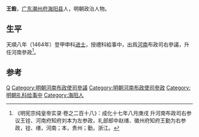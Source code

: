 {{Otheruses|other=名为王铨的其他人物|王銓}}

'''王銓'''，[[广东|广东]][[潮州府|潮州府]][[海阳县|海阳县]]人，明朝政治人物。

== 生平 ==
天順八年（1464年）登甲申科[[进士|进士]]，授禮科給事中，出爲[[河南|河南]]布政司右參議，升任河南參政<ref>《明宪宗纯皇帝实录·卷之二百十八》：成化十七年八月庚戌 升河南布政司右参议王铨、河南府知府刘本为左参政，礼部郎中赵缮、徽州府知府王勤为右参政，铨、缮，河南；本，贵州；勤，浙江。</ref>。

== 参考 ==
{{reflist}}

{{天順八年甲申科殿試金榜}}

{{Authority control}}
{{DEFAULTSORT:Wang王}}
[[Category:王姓|Q]]
[[Category:明朝河南布政使司參議|Category:明朝河南布政使司參議]]
[[Category:明朝河南布政使司參政|Category:明朝河南布政使司參政]]
[[Category:明朝礼科给事中|Category:明朝礼科给事中]]
[[Category:海阳人|Category:海阳人]]

{{明朝人物小作品}}